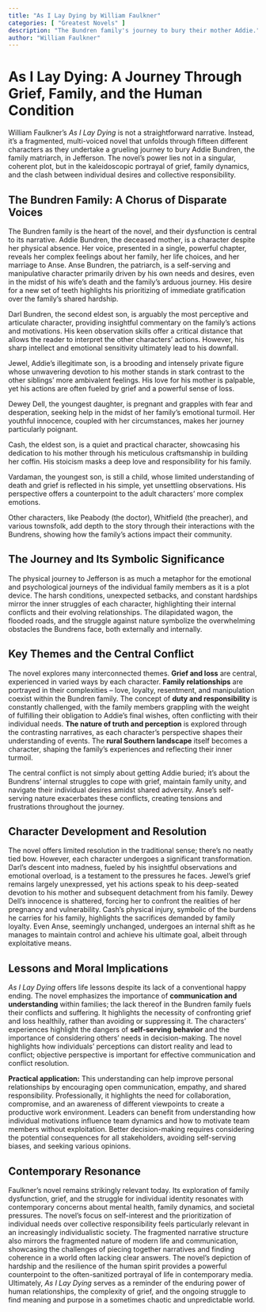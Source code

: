 ```yaml
---
title: "As I Lay Dying by William Faulkner"
categories: [ "Greatest Novels" ]
description: "The Bundren family's journey to bury their mother Addie."
author: "William Faulkner"
---
```

# As I Lay Dying: A Journey Through Grief, Family, and the Human Condition

William Faulkner's *As I Lay Dying* is not a straightforward narrative.  Instead, it's a fragmented, multi-voiced novel that unfolds through fifteen different characters as they undertake a grueling journey to bury Addie Bundren, the family matriarch, in Jefferson.  The novel's power lies not in a singular, coherent plot, but in the kaleidoscopic portrayal of grief, family dynamics, and the clash between individual desires and collective responsibility.

## The Bundren Family: A Chorus of Disparate Voices

The Bundren family is the heart of the novel, and their dysfunction is central to its narrative. Addie Bundren, the deceased mother, is a character despite her physical absence. Her voice, presented in a single, powerful chapter, reveals her complex feelings about her family, her life choices, and her marriage to Anse. Anse Bundren, the patriarch, is a self-serving and manipulative character primarily driven by his own needs and desires, even in the midst of his wife's death and the family's arduous journey. His desire for a new set of teeth highlights his prioritizing of immediate gratification over the family's shared hardship.

Darl Bundren, the second eldest son, is arguably the most perceptive and articulate character, providing insightful commentary on the family's actions and motivations. His keen observation skills offer a critical distance that allows the reader to interpret the other characters’ actions. However, his sharp intellect and emotional sensitivity ultimately lead to his downfall.

Jewel, Addie's illegitimate son, is a brooding and intensely private figure whose unwavering devotion to his mother stands in stark contrast to the other siblings' more ambivalent feelings. His love for his mother is palpable, yet his actions are often fueled by grief and a powerful sense of loss.

Dewey Dell, the youngest daughter, is pregnant and grapples with fear and desperation, seeking help in the midst of her family's emotional turmoil.  Her youthful innocence, coupled with her circumstances, makes her journey particularly poignant.

Cash, the eldest son, is a quiet and practical character, showcasing his dedication to his mother through his meticulous craftsmanship in building her coffin. His stoicism masks a deep love and responsibility for his family.

Vardaman, the youngest son, is still a child, whose limited understanding of death and grief is reflected in his simple, yet unsettling observations. His perspective offers a counterpoint to the adult characters' more complex emotions.

Other characters, like Peabody (the doctor), Whitfield (the preacher), and various townsfolk, add depth to the story through their interactions with the Bundrens, showing how the family's actions impact their community.


## The Journey and Its Symbolic Significance

The physical journey to Jefferson is as much a metaphor for the emotional and psychological journeys of the individual family members as it is a plot device. The harsh conditions, unexpected setbacks, and constant hardships mirror the inner struggles of each character, highlighting their internal conflicts and their evolving relationships. The dilapidated wagon, the flooded roads, and the struggle against nature symbolize the overwhelming obstacles the Bundrens face, both externally and internally.

## Key Themes and the Central Conflict

The novel explores many interconnected themes. **Grief and loss** are central, experienced in varied ways by each character.  **Family relationships** are portrayed in their complexities – love, loyalty, resentment, and manipulation coexist within the Bundren family. The concept of **duty and responsibility** is constantly challenged, with the family members grappling with the weight of fulfilling their obligation to Addie's final wishes, often conflicting with their individual needs. **The nature of truth and perception** is explored through the contrasting narratives, as each character's perspective shapes their understanding of events. The **rural Southern landscape** itself becomes a character, shaping the family's experiences and reflecting their inner turmoil.

The central conflict is not simply about getting Addie buried; it's about the Bundrens’ internal struggles to cope with grief, maintain family unity, and navigate their individual desires amidst shared adversity. Anse's self-serving nature exacerbates these conflicts, creating tensions and frustrations throughout the journey.


## Character Development and Resolution

The novel offers limited resolution in the traditional sense; there's no neatly tied bow. However, each character undergoes a significant transformation. Darl's descent into madness, fueled by his insightful observations and emotional overload, is a testament to the pressures he faces. Jewel's grief remains largely unexpressed, yet his actions speak to his deep-seated devotion to his mother and subsequent detachment from his family. Dewey Dell's innocence is shattered, forcing her to confront the realities of her pregnancy and vulnerability. Cash's physical injury, symbolic of the burdens he carries for his family, highlights the sacrifices demanded by family loyalty. Even Anse, seemingly unchanged, undergoes an internal shift as he manages to maintain control and achieve his ultimate goal, albeit through exploitative means.

## Lessons and Moral Implications

*As I Lay Dying* offers life lessons despite its lack of a conventional happy ending. The novel emphasizes the importance of **communication and understanding** within families; the lack thereof in the Bundren family fuels their conflicts and suffering.  It highlights the necessity of confronting grief and loss healthily, rather than avoiding or suppressing it.  The characters' experiences highlight the dangers of **self-serving behavior** and the importance of considering others' needs in decision-making. The novel highlights how individuals' perceptions can distort reality and lead to conflict; objective perspective is important for effective communication and conflict resolution.

**Practical application:** This understanding can help improve personal relationships by encouraging open communication, empathy, and shared responsibility. Professionally, it highlights the need for collaboration, compromise, and an awareness of different viewpoints to create a productive work environment. Leaders can benefit from understanding how individual motivations influence team dynamics and how to motivate team members without exploitation. Better decision-making requires considering the potential consequences for all stakeholders, avoiding self-serving biases, and seeking various opinions.


##  Contemporary Resonance

Faulkner's novel remains strikingly relevant today. Its exploration of family dysfunction, grief, and the struggle for individual identity resonates with contemporary concerns about mental health, family dynamics, and societal pressures. The novel's focus on self-interest and the prioritization of individual needs over collective responsibility feels particularly relevant in an increasingly individualistic society. The fragmented narrative structure also mirrors the fragmented nature of modern life and communication, showcasing the challenges of piecing together narratives and finding coherence in a world often lacking clear answers. The novel's depiction of hardship and the resilience of the human spirit provides a powerful counterpoint to the often-sanitized portrayal of life in contemporary media. Ultimately, *As I Lay Dying* serves as a reminder of the enduring power of human relationships, the complexity of grief, and the ongoing struggle to find meaning and purpose in a sometimes chaotic and unpredictable world.

